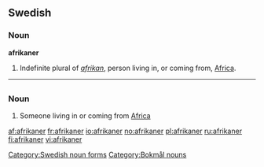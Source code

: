 {{see|Afrikaner}}
==Swedish==

===Noun===
'''afrikaner'''

# Indefinite plural of ''[[afrikan]]'', person living in, or coming from, [[Africa]].

[[Category:Swedish noun forms]]

----

=={{nb}}==

===Noun===
{{no-noun-m2}}

# Someone living in or coming from [[Africa]]

[[Category:Bokmål nouns]]

[[af:afrikaner]]
[[fr:afrikaner]]
[[io:afrikaner]]
[[no:afrikaner]]
[[pl:afrikaner]]
[[ru:afrikaner]]
[[fi:afrikaner]]
[[vi:afrikaner]]